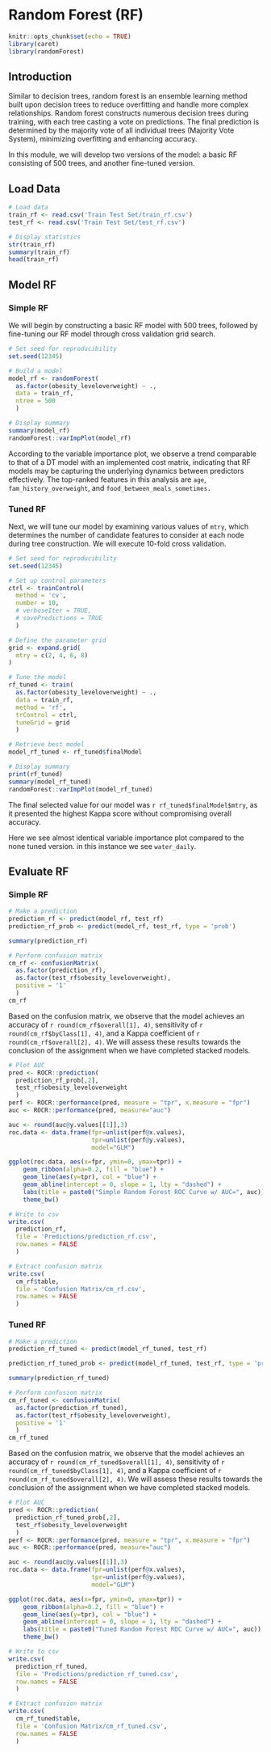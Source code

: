# Random Forest (RF)

<!-- ## R Packages and Setup {-} -->

```r
knitr::opts_chunk$set(echo = TRUE)
library(caret)
library(randomForest)
```


## Introduction

Similar to decision trees, random forest is an ensemble learning method built upon decision trees to reduce overfitting and handle more complex relationships. Random forest constructs numerous decision trees during training, with each tree casting a vote on predictions. The final prediction is determined by the majority vote of all individual trees (Majority Vote System), minimizing overfitting and enhancing accuracy.

In this module, we will develop two versions of the model: a basic RF consisting of 500 trees, and another fine-tuned version.


## Load Data

```r
# Load data
train_rf <- read.csv('Train Test Set/train_rf.csv')
test_rf <- read.csv('Train Test Set/test_rf.csv')

# Display statistics
str(train_rf)
summary(train_rf)
head(train_rf)
```


## Model RF

### Simple RF

We will begin by constructing a basic RF model with 500 trees, followed by fine-tuning our RF model through cross validation grid search.

```r
# Set seed for reproducibility
set.seed(12345)

# Build a model
model_rf <- randomForest(
  as.factor(obesity_leveloverweight) ~ .,
  data = train_rf,
  ntree = 500
  )
```

```r
# Display summary
summary(model_rf)
randomForest::varImpPlot(model_rf)
```

According to the variable importance plot, we observe a trend comparable to that of a DT model with an implemented cost matrix, indicating that RF models may be capturing the underlying dynamics between predictors effectively. The top-ranked features in this analysis are `age`, `fam_history_overweight`, and `food_between_meals_sometimes.`

### Tuned RF

Next, we will tune our model by examining various values of `mtry`, which determines the number of candidate features to consider at each node during tree construction. We will execute 10-fold cross validation.

```r
# Set seed for reproducibility
set.seed(12345)

# Set up control parameters
ctrl <- trainControl(
  method = 'cv',
  number = 10,
  # verboseIter = TRUE,
  # savePredictions = TRUE
  )

# Define the parameter grid
grid <- expand.grid(
  mtry = c(2, 4, 6, 8)
)

# Tune the model
rf_tuned <- train(
  as.factor(obesity_leveloverweight) ~ .,
  data = train_rf,
  method = 'rf',
  trControl = ctrl,
  tuneGrid = grid
  )

# Retrieve best model
model_rf_tuned <- rf_tuned$finalModel
```

```r
# Display summary
print(rf_tuned)
summary(model_rf_tuned)
randomForest::varImpPlot(model_rf_tuned)
```

The final selected value for our model was `r rf_tuned$finalModel$mtry`, as it presented the highest Kappa score without compromising overall accuracy.

Here we see almost identical variable importance plot compared to the none tuned version. in this instance we see `water_daily`.

## Evaluate RF

### Simple RF

```r
# Make a prediction
prediction_rf <- predict(model_rf, test_rf)
prediction_rf_prob <- predict(model_rf, test_rf, type = 'prob')

summary(prediction_rf)

# Perform confusion matrix
cm_rf <- confusionMatrix(
  as.factor(prediction_rf),
  as.factor(test_rf$obesity_leveloverweight),
  positive = '1'
  )
cm_rf
```

Based on the confusion matrix, we observe that the model achieves an accuracy of ``r round(cm_rf$overall[1], 4)``, sensitivity of ``r round(cm_rf$byClass[1], 4)``, and a Kappa coefficient of ``r round(cm_rf$overall[2], 4)``. We will assess these results towards the conclusion of the assignment when we have completed stacked models.

```r
# Plot AUC
pred <- ROCR::prediction(
  prediction_rf_prob[,2],
  test_rf$obesity_leveloverweight
  )
perf <- ROCR::performance(pred, measure = "tpr", x.measure = "fpr")
auc <- ROCR::performance(pred, measure="auc")

auc <- round(auc@y.values[[1]],3)
roc.data <- data.frame(fpr=unlist(perf@x.values),
                       tpr=unlist(perf@y.values),
                       model="GLM")

ggplot(roc.data, aes(x=fpr, ymin=0, ymax=tpr)) +
    geom_ribbon(alpha=0.2, fill = "blue") +
    geom_line(aes(y=tpr), col = "blue") +
    geom_abline(intercept = 0, slope = 1, lty = "dashed") +
    labs(title = paste0("Simple Random Forest ROC Curve w/ AUC=", auc)) +
    theme_bw()
```

```r
# Write to csv
write.csv(
  prediction_rf,
  file = 'Predictions/prediction_rf.csv',
  row.names = FALSE
  )

# Extract confusion matrix
write.csv(
  cm_rf$table,
  file = 'Confusion Matrix/cm_rf.csv',
  row.names = FALSE
  )
```

### Tuned RF

```r
# Make a prediction
prediction_rf_tuned <- predict(model_rf_tuned, test_rf)

prediction_rf_tuned_prob <- predict(model_rf_tuned, test_rf, type = 'prob')

summary(prediction_rf_tuned)

# Perform confusion matrix
cm_rf_tuned <- confusionMatrix(
  as.factor(prediction_rf_tuned),
  as.factor(test_rf$obesity_leveloverweight),
  positive = '1'
  )
cm_rf_tuned
```

Based on the confusion matrix, we observe that the model achieves an accuracy of ``r round(cm_rf_tuned$overall[1], 4)``, sensitivity of ``r round(cm_rf_tuned$byClass[1], 4)``, and a Kappa coefficient of ``r round(cm_rf_tuned$overall[2], 4)``. We will assess these results towards the conclusion of the assignment when we have completed stacked models.

```r
# Plot AUC
pred <- ROCR::prediction(
  prediction_rf_tuned_prob[,2],
  test_rf$obesity_leveloverweight
  )
perf <- ROCR::performance(pred, measure = "tpr", x.measure = "fpr")
auc <- ROCR::performance(pred, measure="auc")

auc <- round(auc@y.values[[1]],3)
roc.data <- data.frame(fpr=unlist(perf@x.values),
                       tpr=unlist(perf@y.values),
                       model="GLM")

ggplot(roc.data, aes(x=fpr, ymin=0, ymax=tpr)) +
    geom_ribbon(alpha=0.2, fill = "blue") +
    geom_line(aes(y=tpr), col = "blue") +
    geom_abline(intercept = 0, slope = 1, lty = "dashed") +
    labs(title = paste0("Tuned Random Forest ROC Curve w/ AUC=", auc)) +
    theme_bw()
```

```r
# Write to csv
write.csv(
  prediction_rf_tuned,
  file = 'Predictions/prediction_rf_tuned.csv',
  row.names = FALSE
  )

# Extract confusion matrix
write.csv(
  cm_rf_tuned$table,
  file = 'Confusion Matrix/cm_rf_tuned.csv',
  row.names = FALSE
  )
```